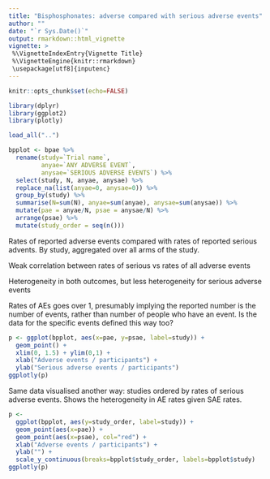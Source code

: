 ```yaml
---
title: "Bisphosphonates: adverse compared with serious adverse events"
author: ""
date: "`r Sys.Date()`"
output: rmarkdown::html_vignette
vignette: >
 %\VignetteIndexEntry{Vignette Title}
 %\VignetteEngine{knitr::rmarkdown}
 \usepackage[utf8]{inputenc}
---
```


```r
knitr::opts_chunk$set(echo=FALSE)

library(dplyr)
library(ggplot2)
library(plotly)

load_all("..")

bpplot <- bpae %>% 
  rename(study=`Trial name`,
         anyae=`ANY ADVERSE EVENT`,
         anysae=`SERIOUS ADVERSE EVENTS`) %>%
  select(study, N, anyae, anysae) %>% 
  replace_na(list(anyae=0, anysae=0)) %>%
  group_by(study) %>%
  summarise(N=sum(N), anyae=sum(anyae), anysae=sum(anysae)) %>%
  mutate(pae = anyae/N, psae = anysae/N) %>%
  arrange(psae) %>% 
  mutate(study_order = seq(n()))

```

Rates of reported adverse events compared with rates of reported serious advents.  By study, aggregated over all arms of the study. 

Weak correlation between rates of serious vs rates of all adverse events 

Heterogeneity in both outcomes, but less heterogeneity for serious adverse events 

Rates of AEs goes over 1, presumably implying the reported number is the number of events, rather than number of people who have an event.   Is the data for the specific events defined this way too? 

```r

p <- ggplot(bpplot, aes(x=pae, y=psae, label=study)) +
  geom_point() +
  xlim(0, 1.5) + ylim(0,1) +
  xlab("Adverse events / participants") + 
  ylab("Serious adverse events / participants")
ggplotly(p)

```

Same data visualised another way: studies ordered by rates of serious adverse events.  Shows the heterogeneity in AE rates given SAE rates. 

```r

p <- 
  ggplot(bpplot, aes(y=study_order, label=study)) +
  geom_point(aes(x=pae)) +
  geom_point(aes(x=psae), col="red") +
  xlab("Adverse events / participants") +
  ylab("") + 
  scale_y_continuous(breaks=bpplot$study_order, labels=bpplot$study)
ggplotly(p)

```

